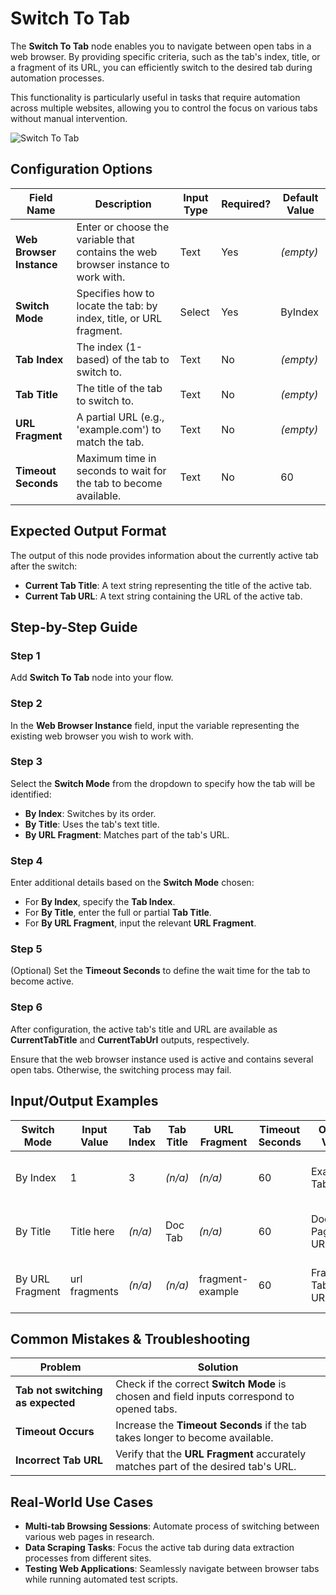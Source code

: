 
# Switch To Tab

The **Switch To Tab** node enables you to navigate between open tabs in a web browser. By providing specific criteria, such as the tab's index, title, or a fragment of its URL, you can efficiently switch to the desired tab during automation processes.

This functionality is particularly useful in tasks that require automation across multiple websites, allowing you to control the focus on various tabs without manual intervention.

![Switch To Tab](./switch-to-tab.png) 

## Configuration Options

| Field Name               | Description                                                                       | Input Type | Required? | Default Value |
| ------------------------ | --------------------------------------------------------------------------------- | ---------- | --------- | ------------- |
| **Web Browser Instance** | Enter or choose the variable that contains the web browser instance to work with. | Text       | Yes       | _(empty)_     |
| **Switch Mode**          | Specifies how to locate the tab: by index, title, or URL fragment.                | Select     | Yes       | ByIndex       |
| **Tab Index**            | The index (1-based) of the tab to switch to.                                      | Text       | No        | _(empty)_     |
| **Tab Title**            | The title of the tab to switch to.                                                | Text       | No        | _(empty)_     |
| **URL Fragment**         | A partial URL (e.g., 'example.com') to match the tab.                             | Text       | No        | _(empty)_     |
| **Timeout Seconds**      | Maximum time in seconds to wait for the tab to become available.                  | Text       | No        | 60            |

## Expected Output Format

The output of this node provides information about the currently active tab after the switch:

- **Current Tab Title**: A text string representing the title of the active tab.
- **Current Tab URL**: A text string containing the URL of the active tab.

## Step-by-Step Guide

<Steps>

### Step 1

Add **Switch To Tab** node into your flow.

### Step 2

In the **Web Browser Instance** field, input the variable representing the existing web browser you wish to work with.

### Step 3

Select the **Switch Mode** from the dropdown to specify how the tab will be identified:

- **By Index**: Switches by its order.
- **By Title**: Uses the tab's text title.
- **By URL Fragment**: Matches part of the tab's URL.

### Step 4

Enter additional details based on the **Switch Mode** chosen:

- For **By Index**, specify the **Tab Index**.
- For **By Title**, enter the full or partial **Tab Title**.
- For **By URL Fragment**, input the relevant **URL Fragment**.

### Step 5

(Optional) Set the **Timeout Seconds** to define the wait time for the tab to become active.

### Step 6

After configuration, the active tab's title and URL are available as **CurrentTabTitle** and **CurrentTabUrl** outputs, respectively.

</Steps>

<Callout type="info" title="Important Note">
  Ensure that the web browser instance used is active and contains several open
  tabs. Otherwise, the switching process may fail.
</Callout>

## Input/Output Examples

| Switch Mode     | Input Value   | Tab Index | Tab Title | URL Fragment     | Timeout Seconds | Output Value           | Output Type            |
| --------------- | ------------- | --------- | --------- | ---------------- | --------------- | ---------------------- | ---------------------- |
| By Index        | 1             | 3         | _(n/a)_   | _(n/a)_          | 60              | Example Tab 3          | Current Tab Title, URL |
| By Title        | Title here    | _(n/a)_   | Doc Tab   | _(n/a)_          | 60              | Document Page, Tab URL | Current Tab Title, URL |
| By URL Fragment | url fragments | _(n/a)_   | _(n/a)_   | fragment-example | 60              | Fragment Tab, Tab URL  | Current Tab Title, URL |

## Common Mistakes & Troubleshooting

| Problem                           | Solution                                                                                   |
| --------------------------------- | ------------------------------------------------------------------------------------------ |
| **Tab not switching as expected** | Check if the correct **Switch Mode** is chosen and field inputs correspond to opened tabs. |
| **Timeout Occurs**                | Increase the **Timeout Seconds** if the tab takes longer to become available.              |
| **Incorrect Tab URL**             | Verify that the **URL Fragment** accurately matches part of the desired tab's URL.         |

## Real-World Use Cases

- **Multi-tab Browsing Sessions**: Automate process of switching between various web pages in research.
- **Data Scraping Tasks**: Focus the active tab during data extraction processes from different sites.
- **Testing Web Applications**: Seamlessly navigate between browser tabs while running automated test scripts.
